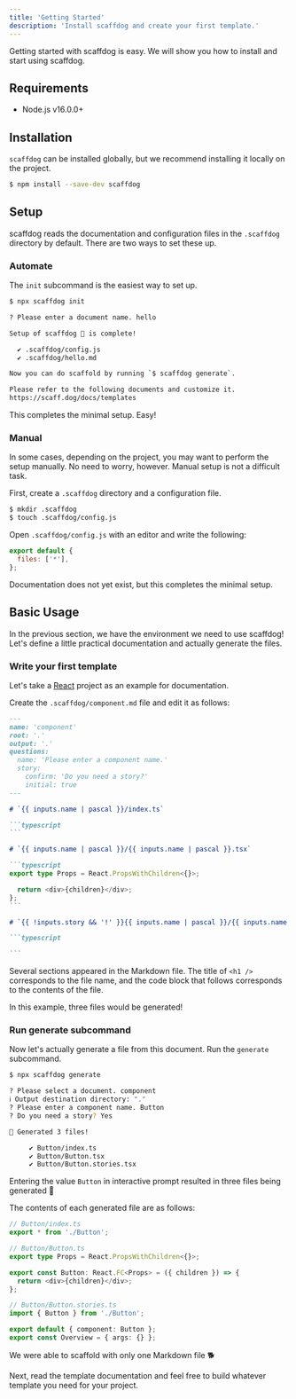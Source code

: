 ```yaml
---
title: 'Getting Started'
description: 'Install scaffdog and create your first template.'
---
```


Getting started with scaffdog is easy. We will show you how to install and start using scaffdog.

## Requirements

- Node.js v16.0.0+

## Installation

`scaffdog` can be installed globally, but we recommend installing it locally on the project.

```bash
$ npm install --save-dev scaffdog
```

## Setup

scaffdog reads the documentation and configuration files in the `.scaffdog` directory by default. There are two ways to set these up.

### Automate

The `init` subcommand is the easiest way to set up.

```bash
$ npx scaffdog init

? Please enter a document name. hello

Setup of scaffdog 🐶 is complete!

  ✔ .scaffdog/config.js
  ✔ .scaffdog/hello.md

Now you can do scaffold by running `$ scaffdog generate`.

Please refer to the following documents and customize it.
https://scaff.dog/docs/templates
```

This completes the minimal setup. Easy!

### Manual

In some cases, depending on the project, you may want to perform the setup manually. No need to worry, however. Manual setup is not a difficult task.

First, create a `.scaffdog` directory and a configuration file.

```bash
$ mkdir .scaffdog
$ touch .scaffdog/config.js
```

Open `.scaffdog/config.js` with an editor and write the following:

```javascript
export default {
  files: ['*'],
};
```

Documentation does not yet exist, but this completes the minimal setup.

## Basic Usage

In the previous section, we have the environment we need to use scaffdog!  
Let's define a little practical documentation and actually generate the files.

### Write your first template

Let's take a [React](https://reactjs.org) project as an example for documentation.

Create the `.scaffdog/component.md` file and edit it as follows:

````markdown
---
name: 'component'
root: '.'
output: '.'
questions:
  name: 'Please enter a component name.'
  story:
    confirm: 'Do you need a story?'
    initial: true
---

# `{{ inputs.name | pascal }}/index.ts`

```typescript
```

# `{{ inputs.name | pascal }}/{{ inputs.name | pascal }}.tsx`

```typescript
export type Props = React.PropsWithChildren<{}>;

  return <div>{children}</div>;
};
```

# `{{ !inputs.story && '!' }}{{ inputs.name | pascal }}/{{ inputs.name | pascal }}.stories.tsx`

```typescript

```
````

Several sections appeared in the Markdown file. The title of `<h1 />` corresponds to the file name, and the code block that follows corresponds to the contents of the file.

In this example, three files would be generated!

### Run generate subcommand

Now let's actually generate a file from this document. Run the `generate` subcommand.

```bash
$ npx scaffdog generate

? Please select a document. component
ℹ Output destination directory: "."
? Please enter a component name. Button
? Do you need a story? Yes

🐶 Generated 3 files!

     ✔ Button/index.ts
     ✔ Button/Button.tsx
     ✔ Button/Button.stories.tsx

```

Entering the value `Button` in interactive prompt resulted in three files being generated :tada:

The contents of each generated file are as follows:

```typescript
// Button/index.ts
export * from './Button';

// Button/Button.ts
export type Props = React.PropsWithChildren<{}>;

export const Button: React.FC<Props> = ({ children }) => {
  return <div>{children}</div>;
};

// Button/Button.stories.ts
import { Button } from './Button';

export default { component: Button };
export const Overview = { args: {} };
```

We were able to scaffold with only one Markdown file :dog2:

Next, read the template documentation and feel free to build whatever template you need for your project.
